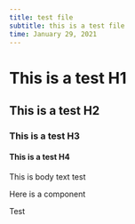 ```yaml
---
title: test file
subtitle: this is a test file
time: January 29, 2021
---
```


# This is a test H1

## This is a test H2

### This is a test H3

#### This is a test H4

This is body text test

Here is a component

<ZContainer>Test</ZContainer>

